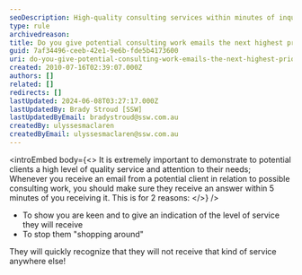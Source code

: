 ```yaml
---
seoDescription: High-quality consulting services within minutes of inquiry, ensuring timely responses and exceeding client expectations.
type: rule
archivedreason:
title: Do you give potential consulting work emails the next highest priority after existing clients?
guid: 7af34496-ceeb-42e1-9e6b-fde5b4173600
uri: do-you-give-potential-consulting-work-emails-the-next-highest-priority-after-existing-clients
created: 2010-07-16T02:39:07.000Z
authors: []
related: []
redirects: []
lastUpdated: 2024-06-08T03:27:17.000Z
lastUpdatedBy: Brady Stroud [SSW]
lastUpdatedByEmail: bradystroud@ssw.com.au
createdBy: ulyssesmaclaren
createdByEmail: ulyssesmaclaren@ssw.com.au
---
```


<introEmbed
  body={<>
It is extremely important to demonstrate to potential clients a high level of quality service and attention to their needs; Whenever you receive an email from a potential client in relation to possible consulting work, you should make sure they receive an answer within 5 minutes of you receiving it. This is for 2 reasons:
  </>}
/>
- To show you are keen and to give an indication of the level of service they will receive
- To stop them "shopping around"

They will quickly recognize that they will not receive that kind of service anywhere else!
